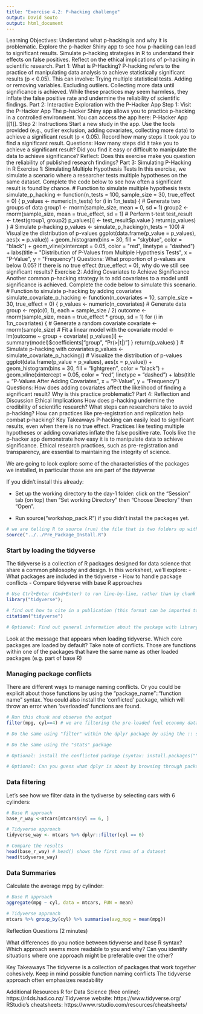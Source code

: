 ```yaml
---
title: "Exercise 4.2: P-hacking challenge"
output: David Souto
output: html_document
---
```


Learning Objectives:
Understand what p-hacking is and why it is problematic.
Explore the p-hacker Shiny app to see how p-hacking can lead to significant results.
Simulate p-hacking strategies in R to understand their effects on false positives.
Reflect on the ethical implications of p-hacking in scientific research.
Part 1: What is P-Hacking?
P-hacking refers to the practice of manipulating data analysis to achieve statistically significant results (p < 0.05). This can involve:
Trying multiple statistical tests.
Adding or removing variables.
Excluding outliers.
Collecting more data until significance is achieved.
While these practices may seem harmless, they inflate the false positive rate and undermine the reliability of scientific findings.
Part 2: Interactive Exploration with the P-Hacker App
Step 1: Visit the P-Hacker App
The p-hacker Shiny app allows you to practice p-hacking in a controlled environment. You can access the app here: P-Hacker App [[1]].
Step 2: Instructions
Start a new study in the app.
Use the tools provided (e.g., outlier exclusion, adding covariates, collecting more data) to achieve a significant result (p < 0.05).
Record how many steps it took you to find a significant result.
Questions:
How many steps did it take you to achieve a significant result?
Did you find it easy or difficult to manipulate the data to achieve significance?
Reflect: Does this exercise make you question the reliability of published research findings?
Part 3: Simulating P-Hacking in R
Exercise 1: Simulating Multiple Hypothesis Tests
In this exercise, we simulate a scenario where a researcher tests multiple hypotheses on the same dataset. Complete the code below to see how often a significant result is found by chance.
# Function to simulate multiple hypothesis tests simulate_p_hacking <- function(n_tests = 100, sample_size = 30, true_effect = 0) { p_values <- numeric(n_tests) for (i in 1:n_tests) { # Generate two groups of data group1 <- rnorm(sample_size, mean = 0, sd = 1) group2 <- rnorm(sample_size, mean = true_effect, sd = 1) # Perform t-test test_result <- t.test(group1, group2) p_values[i] <- test_result$p.value } return(p_values) } # Simulate p-hacking p_values <- simulate_p_hacking(n_tests = 100) # Visualize the distribution of p-values ggplot(data.frame(p_value = p_values), aes(x = p_value)) + geom_histogram(bins = 30, fill = "skyblue", color = "black") + geom_vline(xintercept = 0.05, color = "red", linetype = "dashed") + labs(title = "Distribution of P-Values from Multiple Hypothesis Tests", x = "P-Value", y = "Frequency")
Questions:
What proportion of p-values are below 0.05?
If there is no true effect (true_effect = 0), why do we still see significant results?
Exercise 2: Adding Covariates to Achieve Significance
Another common p-hacking strategy is to add covariates to a model until significance is achieved. Complete the code below to simulate this scenario.
# Function to simulate p-hacking by adding covariates simulate_covariate_p_hacking <- function(n_covariates = 10, sample_size = 30, true_effect = 0) { p_values <- numeric(n_covariates) # Generate data group <- rep(c(0, 1), each = sample_size / 2) outcome <- rnorm(sample_size, mean = true_effect * group, sd = 1) for (i in 1:n_covariates) { # Generate a random covariate covariate <- rnorm(sample_size) # Fit a linear model with the covariate model <- lm(outcome ~ group + covariate) p_values[i] <- summary(model)$coefficients["group", "Pr(>|t|)"] } return(p_values) } # Simulate p-hacking with covariates p_values <- simulate_covariate_p_hacking() # Visualize the distribution of p-values ggplot(data.frame(p_value = p_values), aes(x = p_value)) + geom_histogram(bins = 30, fill = "lightgreen", color = "black") + geom_vline(xintercept = 0.05, color = "red", linetype = "dashed") + labs(title = "P-Values After Adding Covariates", x = "P-Value", y = "Frequency")
Questions:
How does adding covariates affect the likelihood of finding a significant result?
Why is this practice problematic?
Part 4: Reflection and Discussion
Ethical Implications
How does p-hacking undermine the credibility of scientific research?
What steps can researchers take to avoid p-hacking?
How can practices like pre-registration and replication help combat p-hacking?
Key Takeaways
P-hacking can easily lead to significant results, even when there is no true effect.
Practices like testing multiple hypotheses or adding covariates inflate the false positive rate.
Tools like the p-hacker app demonstrate how easy it is to manipulate data to achieve significance.
Ethical research practices, such as pre-registration and transparency, are essential to maintaining the integrity of science.

We are going to look explore some of the characteristics of the packages we installed, in particular those are are part of the *tidyverse*

If you didn't install this already:

* Set up the working directory to the day-1 folder: click on the "Session" tab (on top) then "Set working Directory" then "Choose Directory" then "Open".

* Run source("workshop_pack.R") if you didn't install the packages yet.

```r

# we are telling R to source (run) the file that is two folders up with "../.."
source("../../Pre_Package_Install.R")

```

### Start by loading the tidyverse

The tidyverse is a collection of R packages designed for data science that share a common philosophy and design. In this worksheet, we'll explore:
- What packages are included in the tidyverse
- How to handle package conflicts
- Compare tidyverse with base R approaches

```r
# Use Ctrl+Enter (Cmd+Enter) to run line-by-line, rather than by chunk
library("tidyverse"); 

# find out how to cite in a publication (this format can be imported to Zotero for instance)
citation("tidyverse")

# Optional: Find out general information about the package with library(help="tidyverse"), find out what a meme is with library(help="meme")

```

Look at the message that appears when loading tidyverse. Which core packages are loaded by default? Take note of conflicts. Those are functions within one of the packages that have the same name as other loaded packages (e.g. part of base R)

### Managing package conflicts
There are different ways to manage naming conflicts. Or you could be explicit about those functions by using the "package_name"::"function name" syntax. You could also install the 'conflicted' package, which will throw an error when 'overloaded' functions are found. 

```r
# Run this chunk and observe the output 
filter(mpg, cyl==4) # we are filtering the pre-loaded fuel economy data frame by number of cylinders

# Do the same using "filter" within the dplyr package by using the :: syntax, 

# Do the same using the "stats" package  

# Optional: install the conflicted package (syntax: install.packages(""), then load with library()) and observe the output when running the first line

# Optional: Can you guess what dplyr is about by browsing through package functions with the :: syntax? 
```

### Data filtering

Let's see how we filter data in the tydiverse by selecting cars with 6 cylinders:

```r
# Base R approach 
base_r_way <-mtcars[mtcars$cyl == 6, ]

# Tidyverse approach 
tidyverse_way <- mtcars %>% dplyr::filter(cyl == 6) 

# Compare the results 
head(base_r_way) # head() shows the first rows of a dataset
head(tidyverse_way)

```

### Data Summaries

Calculate the average mpg by cylinder:

```r
# Base R approach 
aggregate(mpg ~ cyl, data = mtcars, FUN = mean) 

```

```r
# Tidyverse approach 
mtcars %>% group_by(cyl) %>% summarise(avg_mpg = mean(mpg))

```

Reflection Questions (2 minutes)

What differences do you notice between tidyverse and base R syntax?
Which approach seems more readable to you and why?
Can you identify situations where one approach might be preferable over the other?

Key Takeaways
The tidyverse is a collection of packages that work together cohesively.
Keep in mind possible function naming conflicts 
The tidyverse approach often emphasizes readability 

Additional Resources
R for Data Science (free online): https://r4ds.had.co.nz/
Tidyverse website: https://www.tidyverse.org/
RStudio's cheatsheets: https://www.rstudio.com/resources/cheatsheets/
